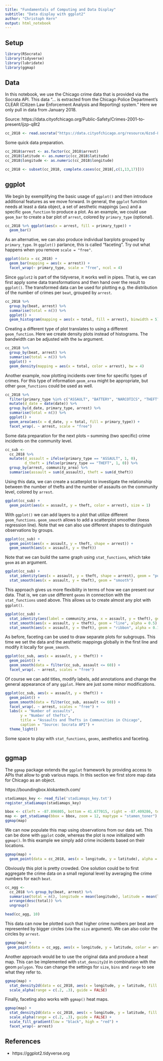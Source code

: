 ```yaml
---
title: "Fundamentals of Computing and Data Display"
subtitle: "Data display with ggplot2"
author: "Christoph Kern"
output: html_notebook
---
```


## Setup

```r
library(RSocrata)
library(tidyverse)
library(lubridate)
library(ggmap)
```

## Data

In this notebook, we use the Chicago crime data that is provided via the Socrata API. This data "... is extracted from the Chicago Police Department's CLEAR (Citizen Law Enforcement Analysis and Reporting) system." Here we only pull in data from January 2018.

Source: https://data.cityofchicago.org/Public-Safety/Crimes-2001-to-present/ijzp-q8t2

```r
cc_2018 <- read.socrata("https://data.cityofchicago.org/resource/6zsd-86xi.json?$where=date between '2018-01-01' and '2018-01-31'")
```

Some quick data preparation.

```r
cc_2018$arrest <- as.factor(cc_2018$arrest)
cc_2018$latitude <- as.numeric(cc_2018$latitude)
cc_2018$longitude <- as.numeric(cc_2018$longitude)

cc_2018 <- subset(cc_2018, complete.cases(cc_2018[,c(1,13,17)]))
```

## ggplot

We begin by exemplifying the basic usage of `ggplot()` and then introduce additional features as we move forward. In general, the `ggplot` function needs at least a data object, a set of aesthetic mappings (`aes`) and a specific `geom_function` to produce a plot. As an example, we could use `geom_bar` to create a bar plot of `arrest`, colored by `primary_type` (optional).

```r
cc_2018 %>% ggplot(aes(x = arrest, fill = primary_type)) +
  geom_bar()
```

As an alternative, we can also produce individual barplots grouped by `primary_type`. In `ggplot()` parlance, this is called "faceting". Try out what happens when you remove `scale = "free"`.

```r
ggplot(data = cc_2018) +
  geom_bar(mapping = aes(x = arrest)) +
  facet_wrap(~ primary_type, scale = "free", ncol = 4)
```

Since `ggplot2` is part of the tidyverse, it works well in pipes. That is, we can first apply some data transformations and then hand over the result to `ggplot()`. The transformed data can be used for plotting e.g. the distribution of the number of crimes per `beat`, grouped by `arrest`.

```r
cc_2018 %>%
  group_by(beat, arrest) %>%
  summarise(total = n()) %>%
  ggplot() +
  geom_histogram(mapping = aes(x = total, fill = arrest), binwidth = 5)
```

Creating a different type of plot translates to using a different `geom_function`. Here we create  density plots instead of histograms. The bandwidth can be adjusted with the `bw` argument.

```r
cc_2018 %>%
  group_by(beat, arrest) %>%
  summarise(total = n()) %>%
  ggplot() +
  geom_density(mapping = aes(x = total, color = arrest), bw = 4)
```

Another example, now plotting incidents over time for specific types of crimes. For this type of information `geom_area` might be appropriate, but other `geom_functions` could be used as well.

```r
cc_2018 %>%
  filter(primary_type %in% c("ASSAULT", "BATTERY", "NARCOTICS", "THEFT")) %>%
  mutate(d_date = date(date)) %>%
  group_by(d_date, primary_type, arrest) %>%
  summarise(total = n()) %>%
  ggplot() +
  geom_area(aes(x = d_date, y = total, fill = primary_type)) +
  facet_wrap(. ~ arrest, scale = "free")
```

Some data preparation for the next plots -- summing (two specific) crime incidents on the community level.

```r
cc_sub <-
  cc_2018 %>%
  mutate(d_assault = ifelse(primary_type == "ASSAULT", 1, 0),
         d_theft = ifelse(primary_type == "THEFT", 1, 0)) %>%
  group_by(arrest, community_area) %>%
  summarise(assault = sum(d_assault), theft = sum(d_theft))
```

Using this data, we can create a scatterplot to investigate the relationship between the number of thefts and the number of assaults on the community level, colored by `arrest`.

```r
ggplot(cc_sub) +
  geom_point(aes(x = assault, y = theft, color = arrest), size = 1)
```

With `ggplot()` we can add layers to a plot that utilize different `geom_functions`. `geom_smooth` allows to add a scatterplot smoother (loess regression line). Note that we can also use different shapes to distinguish observations by groups.

```r
ggplot(cc_sub) +
  geom_point(aes(x = assault, y = theft, shape = arrest)) +
  geom_smooth(aes(x = assault, y = theft))
```

Note that we can build the same graph using `stat_functions`, which take `geom` as an argument. 

```r
ggplot(cc_sub) +
  stat_identity(aes(x = assault, y = theft, shape = arrest), geom = "point") +
  stat_smooth(aes(x = assault, y = theft), geom = "smooth")
```

This approach gives us more flexibility in terms of how we can present our data. That is, we can use different `geoms` in connection with the `stat_functions` used above. This allows us to create almost any plot with `ggplot()`.

```r
ggplot(cc_sub) +
  stat_identity(aes(label = community_area, x = assault, y = theft), geom = "text", alpha = 0.5) +
  stat_smooth(aes(x = assault, y = theft), geom = "line", alpha = 0.5) +
  stat_smooth(aes(x = assault, y = theft), geom = "ribbon", alpha = 0.1)
```

As before, faceting can be used to draw separate plots for subgroups. This time we set the data and the aesthetic mappings globally in the first line and modify it locally for `geom_smooth`.

```r
ggplot(cc_sub, aes(x = assault, y = theft)) +
  geom_point() +
  geom_smooth(data = filter(cc_sub, assault <= 60)) +
  facet_wrap(. ~ arrest, scales = "free")
```

Of course we can add titles, modify labels, add annotations and change the general appearance of any `ggplot`. Here are just some minor modifications.

```r
ggplot(cc_sub, aes(x = assault, y = theft)) +
  geom_point() +
  geom_smooth(data = filter(cc_sub, assault <= 60)) +
  facet_wrap(. ~ arrest, scales = "free") +
  labs(x = "Number of assaults", 
       y = "Number of thefts", 
       title = "Assaults and Thefts in Communities in Chicago", 
       caption = "Source: Socrata API") +
  theme_light()
```

Some space to play with `stat_functions`, `geoms`, aesthetics and faceting.

```r

```

## ggmap

The `ggmap` package extends the `ggplot` framework by providing access to APIs that allow to grab various maps. In this section we first store map data for Chicago as an object.

https://boundingbox.klokantech.com/

```r
stadiamaps_key <- read_file('stadiamaps_key.txt')
register_stadiamaps(stadiamaps_key)
```


```r
bbox <- c(left = -87.896805, bottom = 41.677015, right = -87.409286, top = 42.082936)
map <- get_stadiamap(bbox = bbox, zoom = 12, maptype = "stamen_toner")
ggmap(map)
```

We can now populate this map using observations from our data set. This can be done with `ggplot` code, whereas the plot is now initialized with `ggmap()`. In this example we simply add crime incidents based on their locations.

```r
ggmap(map) + 
  geom_point(data = cc_2018, aes(x = longitude, y = latitude), alpha = 0.1, color = "red", size = 1)
```

Obviously this plot is pretty crowded. One solution could be to first aggregate the crime data on a small regional level by averaging the crime numbers for each `beat`.

```r
cc_agg <- 
  cc_2018 %>% group_by(beat, arrest) %>%
  summarise(total = n(), longitude = mean(longitude), latitude = mean(latitude)) %>%
  arrange(desc(total)) %>% 
  ungroup()

head(cc_agg, 10)
```

This data can now be plotted such that higher crime numbers per beat are represented by bigger circles (via the `size` argument). We can also color the circles by `arrest`.

```r
ggmap(map) + 
 geom_point(data = cc_agg, aes(x = longitude, y = latitude, color = arrest, size = total), alpha = 0.5)
```

Another approach would be to use the original data and produce a heat map. This can be implemented with `stat_density2d` in combination with the geom `polygon`. You can change the settings for `size`, `bins` and `range` to see what they refer to.

```r
ggmap(map) + 
  stat_density2d(data = cc_2018, aes(x = longitude, y = latitude, fill = after_stat(level), alpha = after_stat(level)), size = 1, bins = 40, geom = 'polygon') +
  scale_alpha(range = c(.2, .3), guide = FALSE)
```

Finally, faceting also works with `ggmap()` heat maps.

```r
ggmap(map) + 
  stat_density2d(data = cc_2018, aes(x = longitude, y = latitude, fill = after_stat(level), alpha = after_stat(level)), size = 1, bins = 40, geom = 'polygon') +
  scale_alpha(range = c(.2, .3), guide = FALSE) +
  scale_fill_gradient(low = "black", high = "red") +
  facet_wrap(~ arrest)
```

## References

* https://ggplot2.tidyverse.org